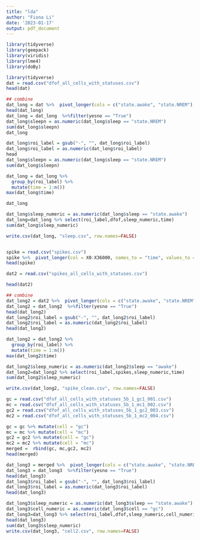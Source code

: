 ```yaml
---
title: "lda"
author: "Fiona Li"
date: '2023-01-17'
output: pdf_document
---
```


```r
library(tidyverse)
library(geepack)
library(viridis)
library(lme4)
library(doBy)
```

```r
library(tidyverse)
dat = read.csv("dfof_all_cells_with_statuses.csv")
head(dat)
```
```r
## combine 
dat_long = dat %>%  pivot_longer(cols = c("state.awake", "state.NREM"), names_to = "sleep", values_to = "yesno")
head(dat_long)
dat_long = dat_long  %>%filter(yesno == "True")
dat_long$sleepn = as.numeric(dat_long$sleep == "state.NREM")
sum(dat_long$sleepn)
dat_long
```

```r
dat_long$roi_label = gsub("-", "", dat_long$roi_label)
dat_long$roi_label = as.numeric(dat_long$roi_label)
head
dat_long$sleepn = as.numeric(dat_long$sleep == "state.NREM")
sum(dat_long$sleepn)
```

```r
dat_long = dat_long %>% 
  group_by(roi_label) %>%
  mutate(time = 1:n())
max(dat_long$time)

dat_long
```

```r
dat_long$sleep_numeric = as.numeric(dat_long$sleep == "state.awake")
dat_long=dat_long %>% select(roi_label,dfof,sleep_numeric,time)
sum(dat_long$sleep_numeric)

write.csv(dat_long, "sleep.csv", row.names=FALSE)



```

```r
spike = read.csv("spikes.csv")
spike %>%  pivot_longer(col = X0:X36000, names_to = "time", values_to = "spikes")
head(spike)
```

```r
dat2 = read.csv("spikes_all_cells_with_statuses.csv")

head(dat2)

```
```r
## combine 
dat_long2 = dat2 %>%  pivot_longer(cols = c("state.awake", "state.NREM"), names_to = "sleep", values_to = "yesno")
dat_long2 = dat_long2  %>%filter(yesno == "True")
head(dat_long2)
dat_long2$roi_label = gsub("-", "", dat_long2$roi_label)
dat_long2$roi_label = as.numeric(dat_long2$roi_label)
head(dat_long2)
```

```r
dat_long2 = dat_long2 %>% 
  group_by(roi_label) %>%
  mutate(time = 1:n())
max(dat_long2$time)
```

```r
dat_long2$sleep_numeric = as.numeric(dat_long2$sleep == "awake")
dat_long2=dat_long2 %>% select(roi_label,spikes,sleep_numeric,time)
sum(dat_long2$sleep_numeric)

write.csv(dat_long2, "spike_clean.csv", row.names=FALSE)

```

```r
gc = read.csv("dfof_all_cells_with_statuses_5b_1_gc1_001.csv")
mc = read.csv("dfof_all_cells_with_statuses_5b_1_mc1_002.csv")
gc2 = read.csv("dfof_all_cells_with_statuses_5b_1_gc2_003.csv")
mc2 = read.csv("dfof_all_cells_with_statuses_5b_1_mc2_004.csv")
```

```r
gc = gc %>% mutate(cell = "gc")
mc = mc %>% mutate(cell = "mc")
gc2 = gc2 %>% mutate(cell = "gc")
mc2 = mc2 %>% mutate(cell = "mc")
merged =  rbind(gc, mc,gc2, mc2)
head(merged)

```

```r
dat_long3 = merged %>%  pivot_longer(cols = c("state.awake", "state.NREM"), names_to = "sleep", values_to = "yesno")
dat_long3 = dat_long3  %>%filter(yesno == "True")
head(dat_long3)
dat_long3$roi_label = gsub("-", "", dat_long3$roi_label)
dat_long3$roi_label = as.numeric(dat_long3$roi_label)
head(dat_long3)
```

```r
dat_long3$sleep_numeric = as.numeric(dat_long3$sleep == "state.awake")
dat_long3$cell_numeric = as.numeric(dat_long3$cell == "gc")
dat_long3=dat_long3 %>% select(roi_label,dfof,sleep_numeric,cell_numeric)
head(dat_long3)
sum(dat_long3$sleep_numeric)
write.csv(dat_long3, "cell2.csv", row.names=FALSE)
```

```r

```

```r

```

```r

```
